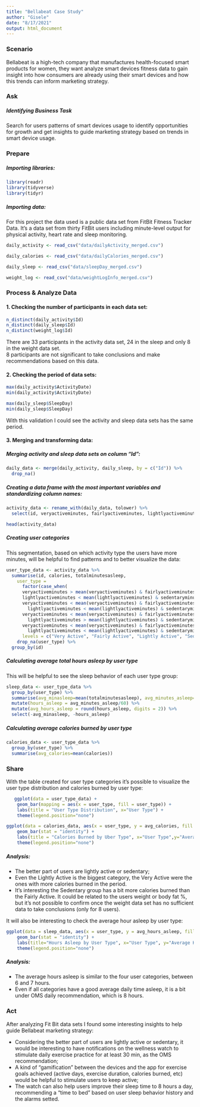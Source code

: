 ```yaml
---
title: "Bellabeat Case Study"
author: "Gisele"
date: "8/17/2021"
output: html_document
---
```


### Scenario

Bellabeat is a high-tech company that manufactures health-focused smart products for women, they want analyze smart devices fitness data to gain insight into how consumers are already using their smart devices and how this trends can inform marketing strategy.


### Ask

##### Identifying Business Task  

Search for users patterns of smart devices usage to identify opportunities for growth and get insights to guide marketing strategy based on trends in smart device usage.


### Prepare

##### Importing libraries:
```r
library(readr)
library(tidyverse)
library(tidyr)
```




##### Importing data:

For this project the data used is a public data set from FitBit Fitness Tracker Data. It's a data set from thirty FitBit users including minute-level output for physical activity, heart rate and sleep monitoring.


```r
daily_activity <- read_csv("data/dailyActivity_merged.csv")

daily_calories <- read_csv("data/dailyCalories_merged.csv")

daily_sleep <- read_csv("data/sleepDay_merged.csv")

weight_log <- read_csv("data/weightLogInfo_merged.csv")
```



### Process & Analyze Data

#### 1. Checking the number of participants in each data set:

```r
n_distinct(daily_activity$Id)
n_distinct(daily_sleep$Id)
n_distinct(weight_log$Id)
```


There are 33 participants in the activity data set, 24 in the sleep and only 8 in the weight data set.   
8 participants are not significant to take conclusions and make recommendations based on this data.


#### 2. Checking the period of data sets:

```r
max(daily_activity$ActivityDate)
min(daily_activity$ActivityDate)

max(daily_sleep$SleepDay)
min(daily_sleep$SleepDay)
```


With this validation I could see the activity and sleep data sets has the same period.


#### 3. Merging and transforming data:

##### Merging activity and sleep data sets on column "Id":

```r
daily_data <- merge(daily_activity, daily_sleep, by = c("Id")) %>%
  drop_na()
```


##### Creating a data frame with the most important variables and standardizing column names:

```r
activity_data <- rename_with(daily_data, tolower) %>%
  select(id, veryactiveminutes, fairlyactiveminutes, lightlyactiveminutes, sedentaryminutes, calories, totalminutesasleep, totaltimeinbed)
```

```r
head(activity_data)
```


##### Creating user categories 

This segmentation, based on which activity type the users have more minutes, will be helpful to find patterns and to better visualize the data:

```r
user_type_data <- activity_data %>%
  summarise(id, calories, totalminutesasleep,
    user_type =
      factor(case_when(
      veryactiveminutes > mean(veryactiveminutes) & fairlyactiveminutes < mean(fairlyactiveminutes) & 
      lightlyactiveminutes < mean(lightlyactiveminutes) & sedentaryminutes < mean(sedentaryminutes)~ "Very Active",
      veryactiveminutes < mean(veryactiveminutes) & fairlyactiveminutes > mean(fairlyactiveminutes) & 
        lightlyactiveminutes < mean(lightlyactiveminutes) & sedentaryminutes < mean(sedentaryminutes)~ "Fairly Active",
      veryactiveminutes < mean(veryactiveminutes) & fairlyactiveminutes < mean(fairlyactiveminutes) & 
        lightlyactiveminutes > mean(lightlyactiveminutes) & sedentaryminutes < mean(sedentaryminutes)~ "Lightly Active",
      veryactiveminutes < mean(veryactiveminutes) & fairlyactiveminutes < mean(fairlyactiveminutes) & 
        lightlyactiveminutes < mean(lightlyactiveminutes) & sedentaryminutes > mean(sedentaryminutes)~ "Sedentary"),
      levels = c("Very Active", "Fairly Active", "Lightly Active", "Sedentary"))) %>%
    drop_na(user_type) %>%
  group_by(id)
```


##### Calculating average total hours asleep by user type

This will be helpful to see the sleep behavior of each user type group:

```r
sleep_data <- user_type_data %>%
  group_by(user_type) %>%
  summarise(avg_minasleep=mean(totalminutesasleep), avg_minutes_asleep=round(avg_minasleep, digits = 2)) %>%
  mutate(hours_asleep = avg_minutes_asleep/60) %>%
  mutate(avg_hours_asleep = round(hours_asleep, digits = 2)) %>%
  select(-avg_minasleep, -hours_asleep)
```


##### Calculating average calories burned by user type

```r
calories_data <- user_type_data %>%
  group_by(user_type) %>%
  summarise(avg_calories=mean(calories))
```



### Share

With the table created for user type categories it's possible to visualize the user type distribution and calories burned  by user type:

```r
   ggplot(data = user_type_data) +
    geom_bar(mapping = aes(x = user_type, fill = user_type)) +
    labs(title = "User Type Distribution", x="User Type") +
    theme(legend.position="none")
```

```r
ggplot(data = calories_data, aes(x = user_type, y = avg_calories, fill = user_type)) +
    geom_bar(stat = "identity") +
    labs(title = "Calories Burned by Uber Type", x="User Type",y="Average Calories Burned") +
    theme(legend.position="none")
```


##### Analysis:

* The better part of users are lightly active or sedentary;
* Even the Lightly Active is the biggest category, the Very Active were the ones with more calories burned in the period.
* It's interesting the Sedentary group has a bit more calories burned than the Fairly Active. It could be related to the users weight or body fat %, but it's not possible to confirm once the weight data set has no sufficient data to take conclusions (only for 8 users).




It will also be interesting to check the average hour asleep by user type:

```r
ggplot(data = sleep_data, aes(x = user_type, y = avg_hours_asleep, fill = user_type)) +
    geom_bar(stat = "identity") +
    labs(title="Hours Asleep by User Type", x="User Type", y="Average Hours Asleep") +
    theme(legend.position="none")
```

##### Analysis:

* The average hours asleep is similar to the four user categories, between 6 and 7 hours. 
* Even if all categories have a good average daily time asleep, it is a bit under OMS daily recommendation, which is 8 hours.



### Act

After analyzing Fit Bit data sets I found some interesting insights to help guide Bellabeat marketing strategy:

* Considering the better part of users are lightly active or sedentary, it would be interesting to have notifications on the wellness watch to stimulate daily exercise practice for at least 30 min, as the OMS recommendation;
* A kind of "gamification" between the devices and the app for exercise goals achieved (active days, exercise duration, calories burned, etc) would be helpful to stimulate users to keep active;
* The watch can also help users improve their sleep time to 8 hours a day, recommending a "time to bed" based on user sleep behavior history and the alarms setted.